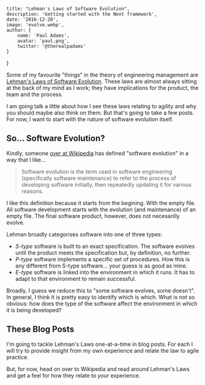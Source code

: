 
    title: "Lehman's Laws of Software Evolution",
    description: 'Getting started with the Next framework',
    date: '2016-12-20',
    image: 'evolve.webp',
    author: {
        name: 'Paul Adams',
        avatar: 'paul.png',
        twitter: '@therealpadams'
    }
}


Some of my favourite "things" in the theory of engineering management
are [Lehman's Laws of Software
Evolution](https://en.wikipedia.org/wiki/Lehman's_laws_of_software_evolution). These
laws are almost always sitting at the back of my mind as I work; they
have implications for the product, the team and the process.

I am going talk a little about how I see these laws relating to
agility and why you should maybe also think on them. But that's going
to take a few posts. For now, I want to start with the nature of
software evolution itself.

## So... Software Evolution?

Kindly, someone [over at
Wikipedia](https://en.wikipedia.org/wiki/Software_evolution) has
defined "software evolution" in a way that I like...

> Software evolution is the term used in software engineering
> (specifically software maintenance) to refer to the process of
> developing software initially, then repeatedly updating it for various
> reasons.

I like this definition because it starts from the begining. With the
empty file. All software development starts with the evolution (and
maintenance) of an empty file. The final software product, however,
does not necesarilly evolve.

Lehman broadly categorises software into one of three types:

- *S-type* software is built to an exact specification. The software
   evolves until the product meets the specification but, by
   definition, no further.
- *P-type* software implements a specific set of procedures. How this
   is any different from S-type software... your guess is as good as
   mine.
- *E-type* software is linked into the environment in which it
   runs. It has to adapt to that environment to remain successful.

Broadly, I guess we reduce this to "some software evolves, some
doesn't". In general, I think it is pretty easy to identify which is
which. What is not so obvious: how does the type of the software
affect the environment in which it is being developed?

## These Blog Posts

I'm going to tackle Lehman's Laws one-at-a-time in blog posts. For
each I will try to provide insight from my own experience and relate
the law to agile practice.

But, for now, head on over to Wikipedia and read around Lehman's Laws
and get a feel for how they relate to *your* experience.